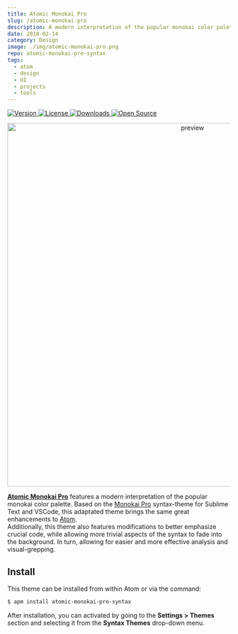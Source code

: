```yaml
---
title: Atomic Monokai Pro
slug: /atomic-monokai-pro
description: A modern interpretation of the popular monokai color palette.
date: 2018-02-14
category: Design
image: ./img/atomic-monokai-pro.png
repo: atomic-monokai-pro-syntax
tags:
  - atom
  - design
  - UI
  - projects
  - tools
---
```


<p class="badges">
  <a href="https://atom.io/themes/atomic-monokai-pro-syntax">
    <img src="https://img.shields.io/apm/v/atomic-monokai-pro-syntax.svg?" alt="Version" />
  </a>
  <a href="https://opensource.org/licenses/MIT">
    <img src="https://img.shields.io/apm/l/atomic-monokai-pro-syntax.svg?" alt="License" />
  </a>
  <a href="https://atom.io/themes/atomic-monokai-pro-syntax">
    <img src="https://img.shields.io/apm/dm/atomic-monokai-pro-syntax.svg?maxAge=2592000?" alt="Downloads" />
  </a>
  <a href="https://atom.io/themes/atomic-monokai-pro-syntax">
    <img src="https://badges.frapsoft.com/os/v1/open-source.svg?v=103" alt="Open Source" />
  </a>
</p>  

<p align="center">
  <img src="https://user-images.githubusercontent.com/16360374/59972291-4421f600-9541-11e9-8a85-fbcd41637eaf.png" alt="preview" width="820"/>
</p>  

[**Atomic Monokai Pro**](https://atom.io/themes/atomic-monokai-pro-syntax) features a modern interpretation of the popular monokai color palette. Based on the [Monokai Pro](https://www.monokai.pro/) syntax-theme for Sublime Text and VSCode, this adaptated theme brings the same great enhancements to [Atom](https://atom.io).  
Additionally, this theme also features modifications to better emphasize crucial code, while allowing more trivial aspects of the syntax to fade into the background. In turn, allowing for easier and more effective analysis and visual-grepping.  


## Install

This theme can be installed from within Atom or via the command: 
```bash
$ apm install atomic-monokai-pro-syntax 
```
After installation, you can activated by going to the **Settings > Themes** section and selecting it from the **Syntax Themes** drop-down menu.  

<br/>
